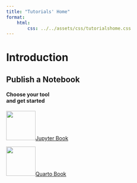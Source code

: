 ```yaml
---
title: "Tutorials' Home"
format:
    html:
        css: ../../assets/css/tutorialshome.css
---
```


# Introduction



::: {.grid .step .column-page-right}

::: {.g-col-lg-3 .g-col-12}
## Publish a Notebook

#### Choose your tool<br/>and get started{.fw-light}
:::

::: {.tool .g-col-lg-9 .g-col-12}


<a href="./jupyternotebook.qmd" role="button" class="btn btn-outline-light">
![](../../assets/images/jupyterlogo.png){width="79" fig-alt="Jupyter logo."}Jupyter Book
</a>

<a href="./quartobook.qmd" role="button" class="btn btn-outline-light">
![](../../assets/images/favicon.png){width="79" fig-alt="Quarto logo."}Quarto Book
</a>

:::
:::
